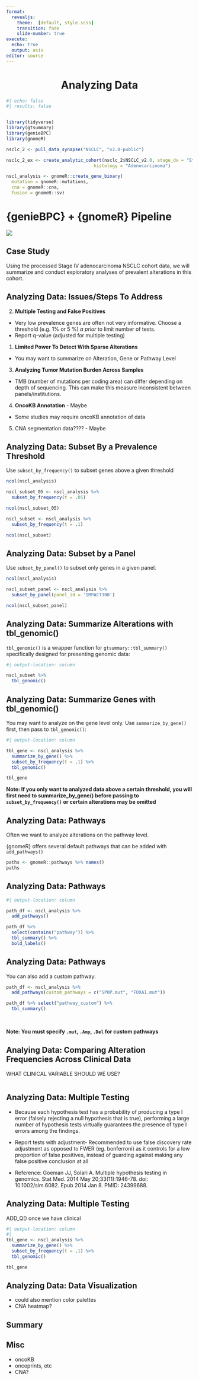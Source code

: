 ```yaml
---
format: 
  revealjs: 
    theme:  [default, style.scss]
    transition: fade
    slide-number: true
execute:
  echo: true 
  output: asis
editor: source
---
```


  
# Analyzing Data {background-color="#007CBA" style="text-align: center;"}

```r
#| echo: false
#| results: false


library(tidyverse)
library(gtsummary)
library(genieBPC)
library(gnomeR)

nsclc_2 <- pull_data_synapse("NSCLC", "v2.0-public")

nsclc_2_ex <- create_analytic_cohort(nsclc_2$NSCLC_v2.0, stage_dx = "Stage IV",
                                 histology = "Adenocarcinoma")

nscl_analysis <- gnomeR::create_gene_binary(
  mutation = gnomeR::mutations,
  cna = gnomeR::cna,
  fusion = gnomeR::sv)

```

# {genieBPC} + {gnomeR} Pipeline

![](images/genie-gnomer-pipline.png)


## Case Study

Using the processed Stage IV adenocarcinoma NSCLC cohort data, we will summarize and conduct exploratory analyses of prevalent alterations in this cohort. 

## Analyzing Data: Issues/Steps To Address

2) **Multiple Testing and False Positives**
  - Very low prevalence genes are often not very informative. Choose a threshold (e.g. 1% or 5 %) _a prior_ to limit number of tests. 
- Report q-value (adjusted for multiple testing)

1) **Limited Power To Detect With Sparse Alterations** 
  - You may want to summarize on Alteration, Gene or Pathway Level
  
3) **Analyzing Tumor Mutation Burden Across Samples**
  - TMB (number of mutations per coding area) can differ depending on depth of sequencing. This can make this measure inconsistent between panels/institutions. 

4) **OncoKB Annotation** - Maybe
  - Some studies may require oncoKB annotation of data

5) CNA segmentation data???? - Maybe 

## Analyzing Data: Subset By a Prevalence Threshold

Use `subset_by_frequency()` to subset genes above a given threshold

```r
ncol(nscl_analysis)

nscl_subset_05 <- nscl_analysis %>%
  subset_by_frequency(t = .05)

ncol(nscl_subset_05)

nscl_subset <- nscl_analysis %>%
  subset_by_frequency(t = .1)

ncol(nscl_subset)
```

## Analyzing Data: Subset by a Panel

Use `subset_by_panel()` to subset only genes in a given panel. 

```r
ncol(nscl_analysis)

nscl_subset_panel <- nscl_analysis %>%
  subset_by_panel(panel_id = 'IMPACT300')

ncol(nscl_subset_panel)
```


## Analyzing Data: Summarize Alterations with tbl_genomic()

`tbl_genomic()` is a wrapper function for `gtsummary::tbl_summary()` specifically 
designed for presenting genomic data:

```r
#| output-location: column

nscl_subset %>% 
  tbl_genomic()
```

## Analyzing Data: Summarize Genes with tbl_genomic()

You may want to analyze on the gene level only. Use `summarize_by_gene()` first, 
then pass to `tbl_genomic()`:

```r
#| output-location: column

tbl_gene <- nscl_analysis %>%
  summarize_by_gene() %>%
  subset_by_frequency(t = .1) %>%
  tbl_genomic()

tbl_gene
```

**Note: If you only want to analyzed data above a certain threshold, you will first need to summarize_by_gene() before passing to `subset_by_frequency()` or certain alterations may be omitted**


## Analyzing Data: Pathways

Often we want to analyze alterations on the pathway level. 

{gnomeR} offers several default pathways that can be added with `add_pathways()`

```r
paths <- gnomeR::pathways %>% names()
paths
```

## Analyzing Data: Pathways

```r
#| output-location: column

path_df <- nscl_analysis %>%
  add_pathways() 

path_df %>%
  select(contains("pathway")) %>%
  tbl_summary() %>% 
  bold_labels()
```

## Analyzing Data: Pathways

You can also add a custom pathway:


```r

path_df <- nscl_analysis %>%
  add_pathways(custom_pathways = c("SPOP.mut", "FOXA1.mut")) 

path_df %>% select("pathway_custom") %>%
  tbl_summary()
```

<br>


**Note: You must specify `.mut`, `.Amp`, `.Del` for custom pathways**

## Analying Data: Comparing Alteration Frequencies Across Clinical Data

WHAT CLINICAL VARIABLE SHOULD WE USE?

```r

```


## Analyzing Data: Multiple Testing

- Because each hypothesis test has a probability of producing a type I error (falsely rejecting a null hypothesis that is true), performing a large number of hypothesis tests virtually guarantees the presence of type I errors among the findings.

- [Report tests with adjustment]{.emphasized}- Recommended to use false discovery rate adjustment as opposed to FWER (eg. bonferroni) as it controls for a low proportion of false positives, instead of guarding against making any false positive conclusion at all

- Reference: Goeman JJ, Solari A. Multiple hypothesis testing in genomics. Stat Med. 2014 May 20;33(11):1946-78. doi: 10.1002/sim.6082. Epub 2014 Jan 8. PMID: 24399688.

## Analyzing Data: Multiple Testing

 ADD_Q() once we have clinical 

```r
#| output-location: column
#| 
tbl_gene <- nscl_analysis %>%
  summarize_by_gene() %>%
  subset_by_frequency(t = .1) %>%
  tbl_genomic()

tbl_gene
```



## Analyzing Data: Data Visualization

- could also mention color palettes 
- CNA heatmap?
  
## Summary
  
## Misc
  - oncoKB
- oncoprints, etc 
- CNA?
  